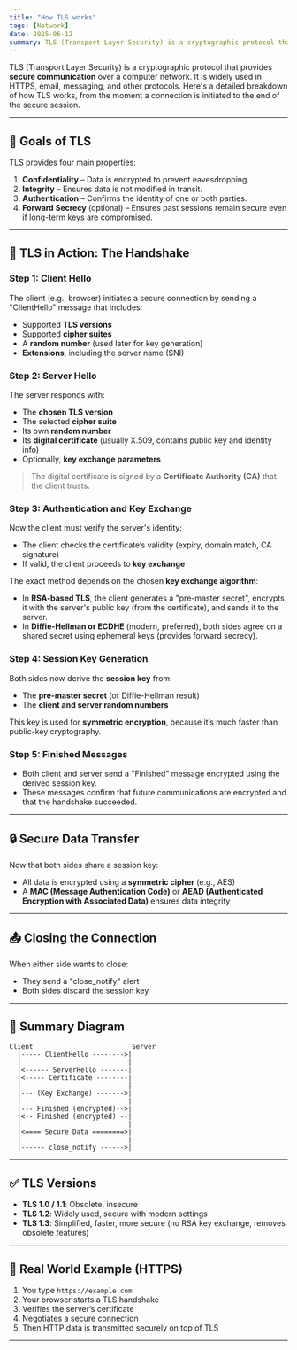 ```yaml
---
title: "How TLS works"
tags: [Network]
date: 2025-06-12
summary: TLS (Transport Layer Security) is a cryptographic protocol that provides **secure communication** over a computer network.
---
```


TLS (Transport Layer Security) is a cryptographic protocol that provides **secure communication** over a computer network. It is widely used in HTTPS, email, messaging, and other protocols. Here's a detailed breakdown of how TLS works, from the moment a connection is initiated to the end of the secure session.

---

## 🔐 Goals of TLS

TLS provides four main properties:

1. **Confidentiality** – Data is encrypted to prevent eavesdropping.
2. **Integrity** – Ensures data is not modified in transit.
3. **Authentication** – Confirms the identity of one or both parties.
4. **Forward Secrecy** (optional) – Ensures past sessions remain secure even if long-term keys are compromised.

---

## 🧾 TLS in Action: The Handshake

### Step 1: **Client Hello**

The client (e.g., browser) initiates a secure connection by sending a "ClientHello" message that includes:

- Supported **TLS versions**
- Supported **cipher suites**
- A **random number** (used later for key generation)
- **Extensions**, including the server name (SNI)

### Step 2: **Server Hello**

The server responds with:

- The **chosen TLS version**
- The selected **cipher suite**
- Its own **random number**
- Its **digital certificate** (usually X.509, contains public key and identity info)
- Optionally, **key exchange parameters**

> The digital certificate is signed by a **Certificate Authority (CA)** that the client trusts.

### Step 3: **Authentication and Key Exchange**

Now the client must verify the server's identity:

- The client checks the certificate’s validity (expiry, domain match, CA signature)
- If valid, the client proceeds to **key exchange**

The exact method depends on the chosen **key exchange algorithm**:

- In **RSA-based TLS**, the client generates a "pre-master secret", encrypts it with the server's public key (from the certificate), and sends it to the server.
- In **Diffie-Hellman or ECDHE** (modern, preferred), both sides agree on a shared secret using ephemeral keys (provides forward secrecy).

### Step 4: **Session Key Generation**

Both sides now derive the **session key** from:

- The **pre-master secret** (or Diffie-Hellman result)
- The **client and server random numbers**

This key is used for **symmetric encryption**, because it’s much faster than public-key cryptography.

### Step 5: **Finished Messages**

- Both client and server send a "Finished" message encrypted using the derived session key.
- These messages confirm that future communications are encrypted and that the handshake succeeded.

---

## 🔒 Secure Data Transfer

Now that both sides share a session key:

- All data is encrypted using a **symmetric cipher** (e.g., AES)
- A **MAC (Message Authentication Code)** or **AEAD (Authenticated Encryption with Associated Data)** ensures data integrity

---

## 📤 Closing the Connection

When either side wants to close:

- They send a "close_notify" alert
- Both sides discard the session key

---

## 🧠 Summary Diagram

```
Client                         Server
  |----- ClientHello -------->|
  |                           |
  |<------ ServerHello -------|
  |<----- Certificate --------|
  |                           |
  |--- (Key Exchange) ------->|
  |                           |
  |--- Finished (encrypted)-->|
  |<-- Finished (encrypted) --|
  |                           |
  |<==== Secure Data ========>|
  |                           |
  |------ close_notify ------>|
```

---

## ✅ TLS Versions

- **TLS 1.0 / 1.1**: Obsolete, insecure
- **TLS 1.2**: Widely used, secure with modern settings
- **TLS 1.3**: Simplified, faster, more secure (no RSA key exchange, removes obsolete features)

---

## 📘 Real World Example (HTTPS)

1. You type `https://example.com`
2. Your browser starts a TLS handshake
3. Verifies the server’s certificate
4. Negotiates a secure connection
5. Then HTTP data is transmitted securely on top of TLS

---

